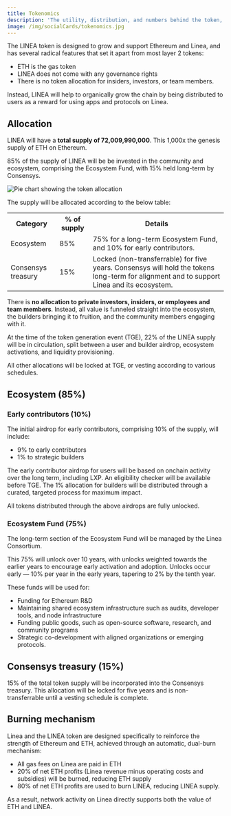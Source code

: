 ```yaml
---
title: Tokenomics
description: 'The utility, distribution, and numbers behind the token, LINEA.'
image: /img/socialCards/tokenomics.jpg
---
```


The LINEA token is designed to grow and support Ethereum and Linea, and has several radical features 
that set it apart from most layer 2 tokens:
- ETH is the gas token
- LINEA does not come with any governance rights
- There is no token allocation for insiders, investors, or team members.

Instead, LINEA will help to organically grow the chain by being distributed to users as a reward for 
using apps and protocols on Linea. 

## Allocation

LINEA will have a **total supply of 72,009,990,000**. This 1,000x the genesis supply of ETH on 
Ethereum.

85% of the supply of LINEA will be be invested in the community and ecosystem, comprising the 
Ecosystem Fund, with 15% held long-term by Consensys.

<div class="center-container">
  <div class="img-large">
    <img
      src="/img/technology/tokenomics/allocation.png"
      alt="Pie chart showing the token allocation"
    />
  </div>
</div>

The supply will be allocated according to the below table:

<table>
	<tr>
		<th>Category</th>
		<th>% of supply</th>
		<th>Details</th>
	</tr>
	<tr>
		<td>Ecosystem</td>
		<td>85%</td>
		<td>75% for a long-term Ecosystem Fund, and 10% for early contributors.</td>
	</tr>
	<tr>
		<td>Consensys treasury</td>
		<td>15%</td>
		<td>Locked (non-transferrable) for five years. Consensys will hold the tokens long-term for 
		alignment and to support Linea and its ecosystem.</td>
	</tr>
</table>

There is **no allocation to private investors, insiders, or employees and team members**. Instead, 
all value is funneled straight into the ecosystem, the builders bringing it to fruition, and the 
community members engaging with it. 

At the time of the token generation event (TGE), 22% of the LINEA supply will be in circulation, 
split between a user and builder airdrop, ecosystem activations, and liquidity provisioning.

All other allocations will be locked at TGE, or vesting according to various schedules.

## Ecosystem (85%)

### Early contributors (10%)

The initial airdrop for early contributors, comprising 10% of the supply, will include:
- 9% to early contributors
- 1% to strategic builders

The early contributor airdrop for users will be based on onchain activity over the long term, including 
LXP. An eligibility checker will be available before TGE. The 1% allocation for builders will be 
distributed through a curated, targeted process for maximum impact.
	
All tokens distributed through the above airdrops are fully unlocked.

### Ecosystem Fund (75%)

The long-term section of the Ecosystem Fund will be managed by the Linea Consortium.

This 75% will unlock over 10 years, with unlocks weighted towards the earlier years to encourage 
early activation and adoption. Unlocks occur early — 10% per year in the early years, tapering to 2% 
by the tenth year.

These funds will be used for:
- Funding for Ethereum R&D
- Maintaining shared ecosystem infrastructure such as audits, developer tools, and node infrastructure
- Funding public goods, such as open-source software, research, and community programs
- Strategic co-development with aligned organizations or emerging protocols.

## Consensys treasury (15%)

15% of the total token supply will be incorporated into the Consensys treasury. This allocation will 
be locked for five years and is non-transferrable until a vesting schedule is complete.

## Burning mechanism

Linea and the LINEA token are designed specifically to reinforce the strength of Ethereum and ETH, 
achieved through an automatic, dual-burn mechanism:
- All gas fees on Linea are paid in ETH
- 20% of net ETH profits (Linea revenue minus operating costs and subsidies) will be burned, 
  reducing ETH supply
- 80% of net ETH profits are used to burn LINEA, reducing LINEA supply.

As a result, network activity on Linea directly supports both the value of ETH and LINEA. 
